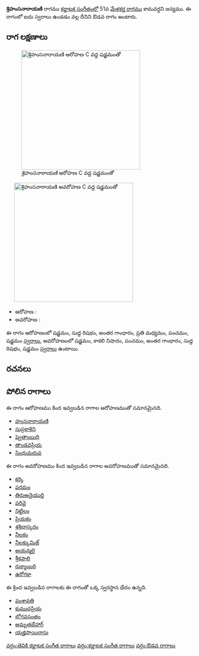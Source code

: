 {{Infobox ragam
	| name          	=  శ్రిహంసనారాయణి
	| synonym	    	= 
	| mela          	= 
	| chakra        	= 
	| janaka        	= 
	| type          	= ఔడవ
	| arohanam      	= {{svaraC|S|R1|G3|M2|P|S'}} 
	| avarohanam    	= {{svaraC|S'|N3|P|G3|R1|S}}
	| jeeva         	=
	| chhaya        	=
	| nyasa         	=
	| vishesha      	= 
	| equivalent  		= 
}}
{{కర్ణాటక సంగీత రాగాలు}}
''' శ్రిహంసనారాయణి''' రాగము [[కర్ణాటక సంగీతం]]లో 51వ [[మేళకర్త రాగము]] కామవర్ధని జన్యము.  ఈ రాగంలో ఐదు స్వరాలు ఉండడం వల్ల దీనిని ఔడవ రాగం అంటారు.


==రాగ లక్షణాలు==
[[Image:shrihamsanarayani_ar_kb2wiki.png|thumb|right|316px|'' శ్రిహంసనారాయణి'' ఆరోహణ C వద్ద షడ్జమంతో]]
	[[Image:shrihamsanarayani_av_kb2wiki.png|thumb|right|316px|'' శ్రిహంసనారాయణి'' అవరోహణ C వద్ద షడ్జమంతో]]

* ఆరోహణ : {{svaraC|S|R1|G3|M2|P|S'}} 
* అవరోహణ : {{svaraC|S'|N3|P|G3|R1|S}}

ఈ రాగం ఆరోహణంలో షడ్జమం, సుద్ద  రిషభం, అంతర గాంధారం, ప్రతి మధ్యమం, పంచమం, షడ్జమం [[స్వరాలు]], అవరోహణంలో షడ్జమం, కాకలి  నిషాదం, పంచమం, అంతర గాంధారం, సుద్ద  రిషభం, షడ్జమం [[స్వరాలు]] ఉంటాయి.

==రచనలు==



==పోలిన రాగాలు==
ఈ రాగం ఆరోహణము కింద ఇవ్వబడిన రాగాల ఆరోహణముతో సమానమైనది.
* [[హంసనారాయణి]]
* [[సుప్రకాశిని]]
* [[ష్వెతాంబుధి]]
* [[తాండవప్రియ]]
* [[సింధుమరువ]]

ఈ రాగం అవరోహణము కింద ఇవ్వబడిన రాగాల అవరోహణముతో సమానమైనది.
* [[కర్కి]]
* [[పరమం]]
* [[తిరుఅనైయుర్తి]]
* [[పరివై]]
* [[నిట్టిలం]]
* [[ప్రియకం]]
* [[శశిభాస్కరం]]
* [[నీలకం]]
* [[నీలక్కుమిజ్]]
* [[అయన్మలై]]
* [[శ్రీకపాలి]]
* [[రుక్మాంబరి]]
* [[ఉరోగకా]]

ఈ క్రింద ఇవ్వబడిన రాగాలకు ఈ రాగంతో ఒక్క స్వరస్థాన భేదం ఉన్నది.
* [[వంశావతి]]
* [[కుముదప్రియ]]
* [[భోగవసంతం]]
* [[అమృతబేహాగ్]]
* [[యజ్హిషాయిరాసు]]



[[వర్గం:తెవికి కర్ణాటక సంగీత రాగాలు]]
[[వర్గం:కర్ణాటక సంగీత రాగాలు]]
[[వర్గం:ఔడవ రాగాలు]]